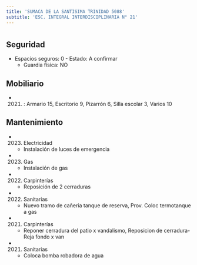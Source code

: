 ```yaml
---
title: 'SUMACA DE LA SANTISIMA TRINIDAD 5088'
subtitle: 'ESC. INTEGRAL INTERDISCIPLINARIA N° 21'
---
```


#


## Seguridad

*  Espacios seguros: 0 - Estado: A confirmar 
    + Guardia física: NO





## Mobiliario

*  (2021) : Armario 15, Escritorio 9, Pizarrón 6, Silla escolar 3, Varios 10 





## Mantenimiento

*  (2023) Electricidad 
    + Instalación de luces de emergencia

*  (2023) Gas 
    + Instalación de gas

*  (2022) Carpinterías 
    + Reposición de 2 cerraduras

*  (2022) Sanitarias 
    + Nuevo tramo de cañeria tanque de reserva, Prov. Coloc  termotanque a gas

*  (2021) Carpinterías 
    + Reponer cerradura del patio x vandalismo, Reposicion de cerradura-Reja fondo x van

*  (2021) Sanitarias 
    + Coloca bomba robadora de agua



